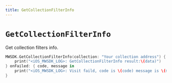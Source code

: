 ```yaml
---
title: GetCollectionFilterInfo
---
```


# `GetCollectionFilterInfo`
Get collection filters info.

```swift
MWSDK.GetCollectionFilterInfo(collection: "Your collection address") { data in
    print("<iOS_MWSDK_LOG>: GetCollectionFilterInfo result:\(data)")
} onFailed: { code, message in
    print("<iOS_MWSDK_LOG>: Visit faild, code is \(code) message is \(message)")
}
```